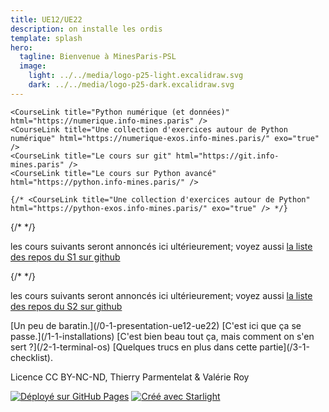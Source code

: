 ```yaml
---
title: UE12/UE22
description: on installe les ordis
template: splash
hero:
  tagline: Bienvenue à MinesParis-PSL
  image:
    light: ../../media/logo-p25-light.excalidraw.svg
    dark: ../../media/logo-p25-dark.excalidraw.svg
---
```






<div class="outline-courses">
<Card title="les supports de cours" icon="open-book" class="outline-courses">
<Tabs>
<TabItem label="Cours du S1" icon="open-book">

	<CourseLink title="Python numérique (et données)" html="https://numerique.info-mines.paris" />
	<CourseLink title="Une collection d'exercices autour de Python numérique" html="https://numerique-exos.info-mines.paris/" exo="true" />
	<CourseLink title="Le cours sur git" html="https://git.info-mines.paris" />
	<CourseLink title="Le cours sur Python avancé" html="https://python.info-mines.paris/" />

    {/* <CourseLink title="Une collection d'exercices autour de Python" html="https://python-exos.info-mines.paris/" exo="true" /> */}

{/*
	<CourseLink title="Le cours C++" html="https://cpp.bmarchand.fr" />
	<CourseLink title="Le cours Julia"
		html="https://drive.google.com/drive/folders/1qSmdWM2Ze34PsVjGvCzLY5-19RP3Z6AQ?usp=sharing"
	/>
*/}


les cours suivants seront annoncés ici ultérieurement; voyez aussi
  <a href="https://github.com/orgs/ue12-p25/repositories" target="_">la liste des repos du S1 sur github</a>

</TabItem>

<TabItem label="Cours du S2" icon="open-book">
	<CourseLink title="Web Frontend" html="https://frontend.info-mines.paris" />
{/*
	<CourseLink title="Web Backend" html="https://backend.info-mines.paris" />
*/}

les cours suivants seront annoncés ici ultérieurement; voyez aussi
  <a href="https://github.com/orgs/ue22-p25/repositories" target="_">la liste des repos du S2 sur github</a>

</TabItem>

</Tabs>
</Card>
</div>




<Card title="mais pour commencer: les installations, et le béaba...">

<CardGrid stagger>
	<Card title="introduction" icon="information">
		[Un peu de baratin.](/0-1-presentation-ue12-ue22)
	</Card>
	<Card title="les installations" icon="seti:config">
		[C'est ici que ça se passe.](/1-1-installations)
	</Card>
	<Card title="comment on se sert des outils" icon="seti:python">
		[C'est bien beau tout ça, mais comment on s'en sert&nbsp;?](/2-1-terminal-os)
	</Card>
	<Card title="compléments" icon="open-book">
		[Quelques trucs en plus dans cette partie](/3-1-checklist).
	</Card>
</CardGrid>
</Card>

Licence CC BY-NC-ND, Thierry Parmentelat & Valérie Roy

[![Déployé sur GitHub Pages](https://github.com/ue12-p25/intro/actions/workflows/astro-to-pages.yml/badge.svg)](https://github.com/ue12-p25/intro/actions/workflows/astro-to-pages.yml)
[![Créé avec Starlight](https://astro.badg.es/v2/built-with-starlight/tiny.svg)](https://starlight.astro.build)
